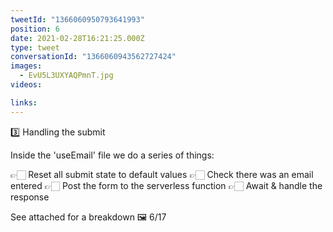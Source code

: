 ```yaml
---
tweetId: "1366060950793641993"
position: 6
date: 2021-02-28T16:21:25.000Z
type: tweet
conversationId: "1366060943562727424"
images:
  - EvU5L3UXYAQPmnT.jpg
videos:

links:
---
```


3️⃣ Handling the submit

Inside the 'useEmail' file we do a series of things:

👉🏻 Reset all submit state to default values
👉🏻 Check there was an email entered
👉🏻 Post the form to the serverless function
👉🏻 Await & handle the response

See attached for a breakdown 🖼️ 6/17
